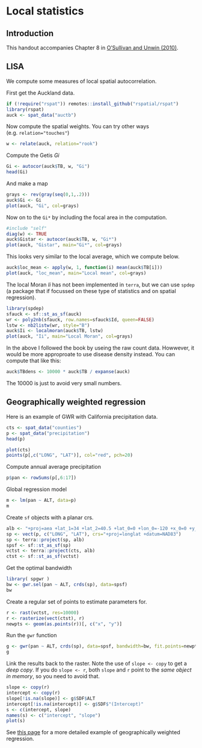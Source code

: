 # Local statistics

## Introduction

This handout accompanies Chapter 8 in [O'Sullivan and Unwin (2010)](http://www.wiley.com/WileyCDA/WileyTitle/productCd-0470288574.html). 

## LISA

We compute some measures of local spatial autocorrelation. 

First get the Auckland data.

```r
if (!require("rspat")) remotes::install_github("rspatial/rspat")
library(rspat)
auck <- spat_data("auctb")
```

Now compute the spatial weights. You can try other ways (e.g. `relation="touches"`)

```r
w <- relate(auck, relation="rook")
``` 

Compute the Getis *Gi*

```r
Gi <- autocor(auck$TB, w, "Gi")
head(Gi)
```

And make a map

```r
grays <- rev(gray(seq(0,1,.2)))
auck$Gi <- Gi
plot(auck, "Gi", col=grays)
```

Now on to the `Gi*` by including the focal area in the computation.

```r
#include "self"
diag(w) <- TRUE
auck$Gistar <- autocor(auck$TB, w, "Gi*")
plot(auck, "Gistar", main="Gi*", col=grays)
```

This looks very similar to the local average, which we compute below.

```r
auck$loc_mean <- apply(w, 1, function(i) mean(auck$TB[i]))
plot(auck, "loc_mean", main="Local mean", col=grays)
```

The local Moran *Ii* has not been implemented in `terra`, but we can use `spdep` (a package that if focussed on these type of statistics and on spatial regression). 

```r
library(spdep)
sfauck <- sf::st_as_sf(auck)
wr <- poly2nb(sfauck, row.names=sfauck$Id, queen=FALSE)
lstw <- nb2listw(wr, style="B")
auck$Ii <- localmoran(auck$TB, lstw)
plot(auck, "Ii", main="Local Moran", col=grays)
```

In the above I followed the book by useing the raw count data. Howwever, it would be more approproate to use disease density instead. You can compute that like this:

```r
auck$TBdens <- 10000 * auck$TB / expanse(auck)
```

The 10000 is just to avoid very small numbers. 


## Geographically weighted regression

Here is an example of GWR with California precipitation data. 


```r
cts <- spat_data("counties")
p <- spat_data("precipitation")
head(p)

plot(cts)
points(p[,c("LONG", "LAT")], col="red", pch=20)
```

Compute annual average precipitation
```r
p$pan <- rowSums(p[,6:17])
```

Global regression model
```r
m <- lm(pan ~ ALT, data=p)
m
```

Create `sf` objects with a planar crs.

```r
alb <- "+proj=aea +lat_1=34 +lat_2=40.5 +lat_0=0 +lon_0=-120 +x_0=0 +y_0=-4000000 +datum=WGS84"
sp <- vect(p, c("LONG", "LAT"), crs="+proj=longlat +datum=NAD83")
sp <- terra::project(sp, alb)
spsf <- sf::st_as_sf(sp)
vctst <- terra::project(cts, alb)
ctst <- sf::st_as_sf(vctst)
```

Get the optimal bandwidth
```r
library( spgwr )
bw <- gwr.sel(pan ~ ALT, crds(sp), data=spsf)
bw
``` 

Create a regular set of points to estimate parameters for.
```r
r <- rast(vctst, res=10000)
r <- rasterize(vect(ctst), r)
newpts <- geom(as.points(r))[, c("x", "y")]
```


Run the `gwr` function
```r
g <- gwr(pan ~ ALT, crds(sp), data=spsf, bandwidth=bw, fit.points=newpts[, 1:2])
g
```

Link the results back to the raster. Note the use of `slope <- copy` to get a *deep copy*. If you do `slope <- r`, both `slope` and `r` point to the *same object in memory*, so you need to avoid that.

```r
slope <- copy(r)
intercept <- copy(r)
slope[!is.na(slope)] <- g$SDF$ALT 
intercept[!is.na(intercept)] <- g$SDF$"(Intercept)"
s <- c(intercept, slope)
names(s) <- c("intercept", "slope")
plot(s)
```

See [this page](http://rspatial.org/terra/analysis/6-local_regression.html) for a more detailed example of geographically weighted regression.
